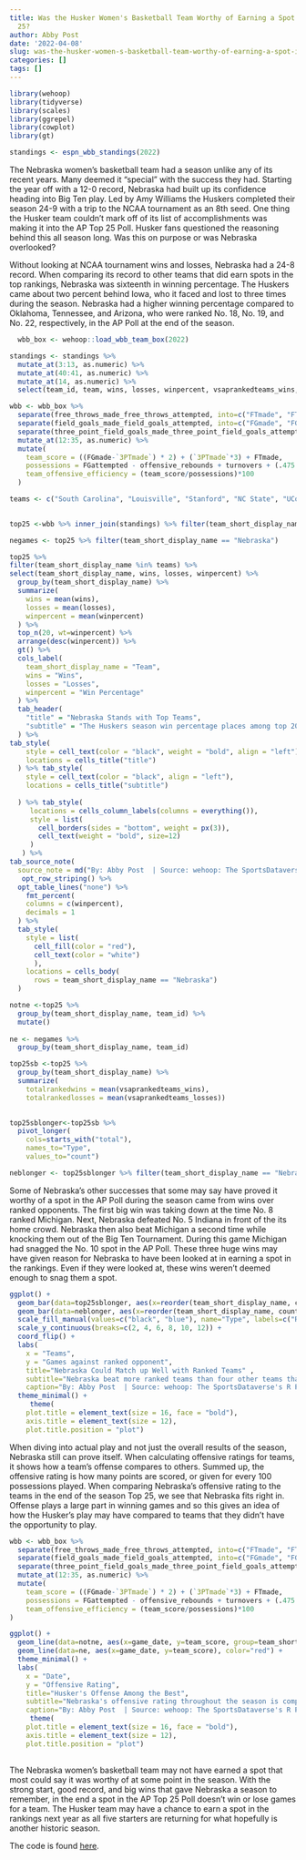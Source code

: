 ```yaml
---
title: Was the Husker Women's Basketball Team Worthy of Earning a Spot in the Top
  25?
author: Abby Post
date: '2022-04-08'
slug: was-the-husker-women-s-basketball-team-worthy-of-earning-a-spot-in-the-top-25
categories: []
tags: []
---
```

```r

library(wehoop)
library(tidyverse)
library(scales)
library(ggrepel)
library(cowplot)
library(gt)
```
```r
standings <- espn_wbb_standings(2022)
```
The Nebraska women’s basketball team had a season unlike any of its recent years. Many deemed it "special" with the success they had. Starting the year off with a 12-0 record, Nebraska had built up its confidence heading into Big Ten play. Led by Amy Williams the Huskers completed their season 24-9 with a trip to the NCAA tournament as an 8th seed. One thing the Husker team couldn’t mark off of its list of accomplishments was making it into the AP Top 25 Poll. Husker fans questioned the reasoning behind this all season long. Was this on purpose or was Nebraska overlooked?

Without looking at NCAA tournament wins and losses, Nebraska had a 24-8 record. When comparing its record to other teams that did earn spots in the top rankings, Nebraska was sixteenth in winning percentage. The Huskers came about two percent behind Iowa, who it faced and lost to three times during the season. Nebraska had a higher winning percentage compared to Oklahoma, Tennessee, and Arizona, who were ranked No. 18, No. 19, and No. 22, respectively, in the AP Poll at the end of the season.


```r
  wbb_box <- wehoop::load_wbb_team_box(2022) 
```
```r
standings <- standings %>% 
  mutate_at(3:13, as.numeric) %>% 
  mutate_at(40:41, as.numeric) %>% 
  mutate_at(14, as.numeric) %>% 
  select(team_id, team, wins, losses, winpercent, vsaprankedteams_wins, vsaprankedteams_losses, total)
```
```r
wbb <- wbb_box %>% 
  separate(free_throws_made_free_throws_attempted, into=c("FTmade", "FTattempted"), sep="-") %>%
  separate(field_goals_made_field_goals_attempted, into=c("FGmade", "FGattempted"), sep="-") %>%
  separate(three_point_field_goals_made_three_point_field_goals_attempted, into=c("3PTmade", "3PTattempted"), sep="-") %>%
  mutate_at(12:35, as.numeric) %>%
  mutate(
    team_score = ((FGmade-`3PTmade`) * 2) + (`3PTmade`*3) + FTmade,
    possessions = FGattempted - offensive_rebounds + turnovers + (.475 * FTattempted),
    team_offensive_efficiency = (team_score/possessions)*100
  )
```

```r
teams <- c("South Carolina", "Louisville", "Stanford", "NC State", "UConn", "Texas", "Baylor", "Iowa", "LSU", "Iowa State", "Indiana", "Michigan", "Maryland", "Ohio State", "Kentucky", "Virginia Tech", "North Carolina", "Tennessee", "Arizona", "BYU", "Notre Dame", "Oklahoma", "Florida Gulf Coast", "UCF", "Princeton", "Nebraska")
  
```
```r
top25 <-wbb %>% inner_join(standings) %>% filter(team_short_display_name %in% teams) 

negames <- top25 %>% filter(team_short_display_name == "Nebraska")
```

```r
top25 %>%
filter(team_short_display_name %in% teams) %>%
select(team_short_display_name, wins, losses, winpercent) %>%
  group_by(team_short_display_name) %>%
  summarize(
    wins = mean(wins),
    losses = mean(losses),
    winpercent = mean(winpercent)
  ) %>%
  top_n(20, wt=winpercent) %>%
  arrange(desc(winpercent)) %>%
  gt() %>%
  cols_label(
    team_short_display_name = "Team",
    wins = "Wins",
    losses = "Losses",
    winpercent = "Win Percentage"
  ) %>%
  tab_header(
    "title" = "Nebraska Stands with Top Teams",
    "subtitle" = "The Huskers season win percentage places among top 20 best teams this season."
  ) %>%
tab_style(
    style = cell_text(color = "black", weight = "bold", align = "left"),
    locations = cells_title("title")
  ) %>% tab_style(
    style = cell_text(color = "black", align = "left"),
    locations = cells_title("subtitle")
  
  ) %>% tab_style(
     locations = cells_column_labels(columns = everything()),
     style = list(
       cell_borders(sides = "bottom", weight = px(3)),
       cell_text(weight = "bold", size=12)
     )
   ) %>%
tab_source_note(
  source_note = md("By: Abby Post  | Source: wehoop: The SportsDataverse's R Package for Women's Basketball Data")) %>%
   opt_row_striping() %>% 
  opt_table_lines("none") %>%
    fmt_percent(
    columns = c(winpercent),
    decimals = 1
  ) %>%
  tab_style(
    style = list(
      cell_fill(color = "red"),
      cell_text(color = "white")
      ),
    locations = cells_body(
      rows = team_short_display_name == "Nebraska")
  )
```
```r
notne <-top25 %>%
  group_by(team_short_display_name, team_id) %>%
  mutate()
  
ne <- negames %>%
  group_by(team_short_display_name, team_id)

```
```r
top25sb <-top25 %>% 
  group_by(team_short_display_name) %>%
  summarize(
    totalrankedwins = mean(vsaprankedteams_wins),
    totalrankedlosses = mean(vsaprankedteams_losses))
    
```
```r
top25sblonger<-top25sb %>% 
  pivot_longer(
    cols=starts_with("total"), 
    names_to="Type", 
    values_to="count")

neblonger <- top25sblonger %>% filter(team_short_display_name == "Nebraska")

```
Some of Nebraska's other successes that some may say have proved it worthy of a spot in the AP Poll during the season came from wins over ranked opponents. The first big win was taking down at the time No. 8 ranked Michigan. Next, Nebraska defeated No. 5 Indiana in front of the its home crowd. Nebraska then also beat Michigan a second time while knocking them out of the Big Ten Tournament. During this game Michigan had snagged the No. 10 spot in the AP Poll. These three huge wins may have given reason for Nebraska to have been looked at in earning a spot in the rankings. Even if they were looked at, these wins weren't deemed enough to snag them a spot. 


```r
ggplot() + 
  geom_bar(data=top25sblonger, aes(x=reorder(team_short_display_name, count), weight=count, fill=Type)) +
  geom_bar(data=neblonger, aes(x=reorder(team_short_display_name, count), weight=count, fill=Type), color="red") +
  scale_fill_manual(values=c("black", "blue"), name="Type", labels=c("Ranked losses", "Ranked wins")) + 
  scale_y_continuous(breaks=c(2, 4, 6, 8, 10, 12)) +
  coord_flip() +
  labs(
    x = "Teams",
    y = "Games against ranked opponent",
    title="Nebraska Could Match up Well with Ranked Teams" , 
    subtitle="Nebraska beat more ranked teams than four other teams that landed\na spot in the Top 25 at the end of the season.", 
    caption="By: Abby Post  | Source: wehoop: The SportsDataverse's R Package\nfor Women's Basketball Data") +
  theme_minimal() +
     theme(
    plot.title = element_text(size = 16, face = "bold"),
    axis.title = element_text(size = 12),
    plot.title.position = "plot")
```

When diving into actual play and not just the overall results of the season, Nebraska still can prove itself. When calculating offensive ratings for teams, it shows how a team's offense compares to others. Summed up, the offensive rating is how many points are scored, or given for every 100 possessions played. When comparing Nebraska's offensive rating to the teams in the end of the season Top 25, we see that Nebraska fits right in. Offense plays a large part in winning games and so this gives an idea of how the Husker's play may have compared to teams that they didn't have the opportunity to play.

```r
wbb <- wbb_box %>% 
  separate(free_throws_made_free_throws_attempted, into=c("FTmade", "FTattempted"), sep="-") %>%
  separate(field_goals_made_field_goals_attempted, into=c("FGmade", "FGattempted"), sep="-") %>%
  separate(three_point_field_goals_made_three_point_field_goals_attempted, into=c("3PTmade", "3PTattempted"), sep="-") %>%
  mutate_at(12:35, as.numeric) %>%
  mutate(
    team_score = ((FGmade-`3PTmade`) * 2) + (`3PTmade`*3) + FTmade,
    possessions = FGattempted - offensive_rebounds + turnovers + (.475 * FTattempted),
    team_offensive_efficiency = (team_score/possessions)*100
)
```
```r
ggplot() + 
  geom_line(data=notne, aes(x=game_date, y=team_score, group=team_short_display_name), color="grey") +
  geom_line(data=ne, aes(x=game_date, y=team_score), color="red") +
  theme_minimal() +
  labs(
    x = "Date",
    y = "Offensive Rating",
    title="Husker's Offense Among the Best", 
    subtitle="Nebraska's offensive rating throughout the season is comparable to many\nof the teams that ended the season in the AP Poll.",
    caption="By: Abby Post  | Source: wehoop: The SportsDataverse's R Package for Women's Basketball Data") +
     theme(
    plot.title = element_text(size = 16, face = "bold"),
    axis.title = element_text(size = 12),
    plot.title.position = "plot")
  
```
The Nebraska women's basketball team may not have earned a spot that most could say it was worthy of at some point in the season. With the strong start, good record, and big wins that gave Nebraska a season to remember, in the end a spot in the AP Top 25 Poll doesn't win or lose games for a team. The Husker team may have a chance to earn a spot in the rankings next year as all five starters are returning for what hopefully is another historic season.

The code is found [here](https://github.com/abbypost9/Notebook/blob/main/Project1.Rmd).